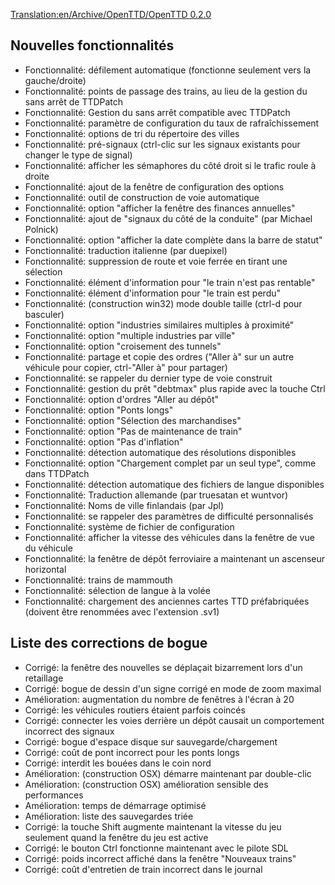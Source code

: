 [[Translation:en/Archive/OpenTTD/OpenTTD 0.2.0]]


{{fr/Livraison|prec=en/Archive/OpenTTD/OpenTTD 0.1.4|suiv=en/Archive/OpenTTD/OpenTTD 0.2.1|date=03/04/2004}}

==Nouvelles fonctionnalités==
*Fonctionnalité: défilement automatique (fonctionne seulement vers la gauche/droite)
*Fonctionnalité: points de passage des trains, au lieu de la gestion du sans arrêt de TTDPatch
*Fonctionnalité: Gestion du sans arrêt compatible avec TTDPatch
*Fonctionnalité: paramètre de configuration du taux de rafraîchissement
*Fonctionnalité: options de tri du répertoire des villes
*Fonctionnalité: pré-signaux (ctrl-clic sur les signaux existants pour changer le type de signal)
*Fonctionnalité: afficher les sémaphores du côté droit si le trafic roule à droite
*Fonctionnalité: ajout de la fenêtre de configuration des options
*Fonctionnalité: outil de construction de voie automatique
*Fonctionnalité: option "afficher la fenêtre des finances annuelles"
*Fonctionnalité: ajout de "signaux du côté de la conduite" (par Michael Polnick)
*Fonctionnalité: option "afficher la date complète dans la barre de statut"
*Fonctionnalité: traduction italienne (par duepixel)
*Fonctionnalité: suppression de route et voie ferrée en tirant une sélection
*Fonctionnalité: élément d'information pour "le train n'est pas rentable"
*Fonctionnalité: élément d'information pour "le train est perdu"
*Fonctionnalité: (construction win32) mode double taille (ctrl-d pour basculer)
*Fonctionnalité: option "industries similaires multiples à proximité"
*Fonctionnalité: option "multiple industries par ville"
*Fonctionnalité: option "croisement des tunnels"
*Fonctionnalité: partage et copie des ordres ("Aller à" sur un autre véhicule pour copier, ctrl-"Aller à" pour partager)
*Fonctionnalité: se rappeler du dernier type de voie construit
*Fonctionnalité: gestion du prêt "debtmax" plus rapide avec la touche Ctrl
*Fonctionnalité: option d'ordres "Aller au dépôt"
*Fonctionnalité: option "Ponts longs"
*Fonctionnalité: option "Sélection des marchandises"
*Fonctionnalité: option "Pas de maintenance de train"
*Fonctionnalité: option "Pas d'inflation"
*Fonctionnalité: détection automatique des résolutions disponibles
*Fonctionnalité: option "Chargement complet par un seul type", comme dans TTDPatch
*Fonctionnalité: détection automatique des fichiers de langue disponibles
*Fonctionnalité: Traduction allemande (par truesatan et wuntvor)
*Fonctionnalité: Noms de ville finlandais (par Jpl)
*Fonctionnalité: se rappeler des paramètres de difficulté personnalisés
*Fonctionnalité: système de fichier de configuration
*Fonctionnalité: afficher la vitesse des véhicules dans la fenêtre de vue du véhicule
*Fonctionnalité: la fenêtre de dépôt ferroviaire a maintenant un ascenseur horizontal
*Fonctionnalité: trains de mammouth
*Fonctionnalité: sélection de langue à la volée
*Fonctionnalité: chargement des anciennes cartes TTD préfabriquées (doivent être renommées avec l'extension .sv1)

==Liste des corrections de bogue==
*Corrigé: la fenêtre des nouvelles se déplaçait bizarrement lors d'un retaillage
*Corrigé: bogue de dessin d'un signe corrigé en mode de zoom maximal
*Amélioration: augmentation du nombre de fenêtres à l'écran à 20
*Corrigé: les véhicules routiers étaient parfois coincés
*Corrigé: connecter les voies derrière un dépôt causait un comportement incorrect des signaux
*Corrigé: bogue d'espace disque sur sauvegarde/chargement
*Corrigé: coût de pont incorrect pour les ponts longs
*Corrigé: interdit les bouées dans le coin nord
*Amélioration: (construction OSX) démarre maintenant par double-clic
*Amélioration: (construction OSX) amélioration sensible des performances
*Amélioration: temps de démarrage optimisé
*Amélioration: liste des sauvegardes triée
*Corrigé: la touche Shift augmente maintenant la vitesse du jeu seulement quand la fenêtre du jeu est active
*Corrigé: le bouton Ctrl fonctionne maintenant avec le pilote SDL
*Corrigé: poids incorrect affiché dans la fenêtre "Nouveaux trains"
*Corrigé: coût d'entretien de train incorrect dans le journal
